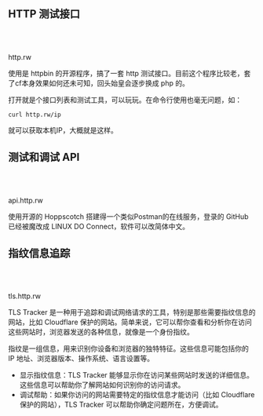 
## HTTP 测试接口
<br></br>
<Link href="https://http.rw/" target="_blank" style={{ textDecoration: 'none', color: '#3A9FE8' }}>http.rw</Link>

使用是 httpbin 的开源程序，搞了一套 http 测试接口。目前这个程序比较老，套了cf本身效果如何还未可知，回头始皇会逐步换成 php 的。

打开就是个接口列表和测试工具，可以玩玩。在命令行使用也毫无问题，如：

```shell copy"
curl http.rw/ip
```

就可以获取本机IP，大概就是这样。

## 测试和调试 API
<br></br>
<Link href="https://api.http.rw/" target="_blank" style={{ textDecoration: 'none', color: '#3A9FE8' }}>api.http.rw</Link>

使用开源的 Hoppscotch 搭建得一个类似Postman的在线服务，登录的 GitHub 已经被魔改成 LINUX DO Connect，软件可以改简体中文。


## 指纹信息追踪
<br></br>
<Link href="https://tls.http.rw/" target="_blank" style={{ textDecoration: 'none', color: '#3A9FE8' }}>tls.http.rw</Link>

TLS Tracker 是一种用于追踪和调试网络请求的工具，特别是那些需要指纹信息的网站，比如 Cloudflare 保护的网站。简单来说，它可以帮你查看和分析你在访问这些网站时，浏览器发送的各种信息，就像是一个身份指纹。

指纹是一组信息，用来识别你设备和浏览器的独特特征。这些信息可能包括你的 IP 地址、浏览器版本、操作系统、语言设置等。

- 显示指纹信息：TLS Tracker 能够显示你在访问某些网站时发送的详细信息。这些信息可以帮助你了解网站如何识别你的访问请求。
- 调试帮助：如果你访问的网站需要特定的指纹信息才能访问（比如 Cloudflare 保护的网站），TLS Tracker 可以帮助你确定问题所在，方便调试。
